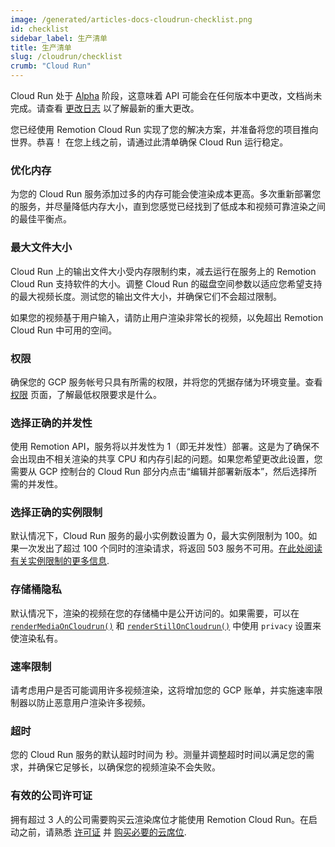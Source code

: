 ```yaml
---
image: /generated/articles-docs-cloudrun-checklist.png
id: checklist
sidebar_label: 生产清单
title: 生产清单
slug: /cloudrun/checklist
crumb: "Cloud Run"
---
```


<ExperimentalBadge>
<p>Cloud Run 处于 <a href="/docs/cloudrun-alpha">Alpha</a> 阶段，这意味着 API 可能会在任何版本中更改，文档尚未完成。请查看 <a href="https://remotion.dev/changelog">更改日志</a> 以了解最新的重大更改。</p>
</ExperimentalBadge>


您已经使用 Remotion Cloud Run 实现了您的解决方案，并准备将您的项目推向世界。恭喜！
在您上线之前，请通过此清单确保 Cloud Run 运行稳定。

### 优化内存

为您的 Cloud Run 服务添加过多的内存可能会使渲染成本更高。多次重新部署您的服务，并尽量降低内存大小，直到您感觉已经找到了低成本和视频可靠渲染之间的最佳平衡点。

### 最大文件大小

Cloud Run 上的输出文件大小受内存限制约束，减去运行在服务上的 Remotion Cloud Run 支持软件的大小。调整 Cloud Run 的磁盘空间参数以适应您希望支持的最大视频长度。测试您的输出文件大小，并确保它们不会超过限制。

如果您的视频基于用户输入，请防止用户渲染非常长的视频，以免超出 Remotion Cloud Run 中可用的空间。

### 权限

确保您的 GCP 服务帐号只具有所需的权限，并将您的凭据存储为环境变量。查看 [权限](/docs/cloudrun/permissions) 页面，了解最低权限要求是什么。

### 选择正确的并发性

使用 Remotion API，服务将以并发性为 1（即无并发性）部署。这是为了确保不会出现由不相关渲染的共享 CPU 和内存引起的问题。如果您希望更改此设置，您需要从 GCP 控制台的 Cloud Run 部分内点击“编辑并部署新版本”，然后选择所需的并发性。

### 选择正确的实例限制

默认情况下，Cloud Run 服务的最小实例数设置为 0，最大实例限制为 100。如果一次发出了超过 100 个同时的渲染请求，将返回 503 服务不可用。[在此处阅读有关实例限制的更多信息](/docs/cloudrun/instancecount). 

### 存储桶隐私

默认情况下，渲染的视频在您的存储桶中是公开访问的。如果需要，可以在 [`renderMediaOnCloudrun()`](/docs/cloudrun/rendermediaoncloudrun) 和 [`renderStillOnCloudrun()`](/docs/cloudrun/renderstilloncloudrun) 中使用 `privacy` 设置来使渲染私有。

### 速率限制

请考虑用户是否可能调用许多视频渲染，这将增加您的 GCP 账单，并实施速率限制器以防止恶意用户渲染许多视频。

### 超时

您的 Cloud Run 服务的默认超时时间为 <DefaultTimeout /> 秒。测量并调整超时时间以满足您的需求，并确保它足够长，以确保您的视频渲染不会失败。

### 有效的公司许可证

拥有超过 3 人的公司需要购买云渲染席位才能使用 Remotion Cloud Run。在启动之前，请熟悉 [许可证](https://github.com/remotion-dev/remotion/blob/main/LICENSE.md) 并 [购买必要的云席位](https://www.remotion.pro). 
